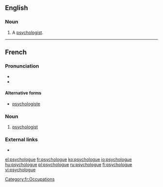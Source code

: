 ==English==

===Noun===
{{en-noun}}

# {{context|dated|lang=en}} A [[psychologist]].

----

==French==
{{wikipedia|lang=fr}}

===Pronunciation===
* {{IPA|/psi.kɔ.lɔɡ/|lang=fr}}
* {{audio|Fr-psychologue.ogg|psychologue|lang=fr}}

====Alternative forms====
* [[psychologiste]]

===Noun===
{{fr-noun|mf}}

# [[psychologist]]

===External links===
* {{R:TLFi}}

[[Category:fr:Occupations]]

[[el:psychologue]]
[[fr:psychologue]]
[[ko:psychologue]]
[[io:psychologue]]
[[hu:psychologue]]
[[pl:psychologue]]
[[ru:psychologue]]
[[fi:psychologue]]
[[vi:psychologue]]